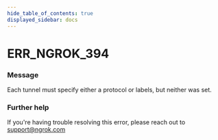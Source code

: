 ```yaml
---
hide_table_of_contents: true
displayed_sidebar: docs
---
```



# ERR_NGROK_394

### Message

Each tunnel must specify either a protocol or labels, but neither was set.

<ErrorDetails error="err_ngrok_394" />

### Further help

If you're having trouble resolving this error, please reach out to [support@ngrok.com](mailto:support@ngrok.com?subject=Help%20with%20ERR_NGROK_394)

